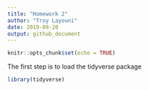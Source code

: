 ```yaml
---
title: "Homework 2"
author: "Troy Layouni"
date: 2019-09-20
output: github_document
---
```


```r
knitr::opts_chunk$set(echo = TRUE)
```

The first step is to load the tidyverse package

```r
library(tidyverse) 
```






